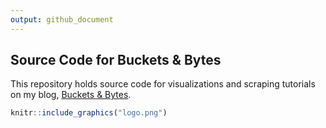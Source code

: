 ```yaml
---
output: github_document
---
```


## Source Code for Buckets & Bytes

This repository holds source code for visualizations and scraping tutorials on my blog, [Buckets & Bytes](https://aweatherman.substack.com).

```r
knitr::include_graphics("logo.png")
```

